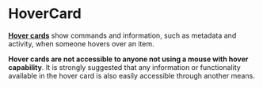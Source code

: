 

<Meta of={HoverCardStories} />

# HoverCard

<a href="https://developer.microsoft.com/en-us/fluentui#/controls/web/hovercard" target="_blank">**Hover cards**</a> show commands and information, such as metadata and activity, when someone hovers over an item.

**Hover cards are not accessible to anyone not using a mouse with hover capability**. It is strongly suggested that any information or functionality available in the hover card is also easily accessible through another means.

<Canvas of={HoverCardStories.BasicExample} />
